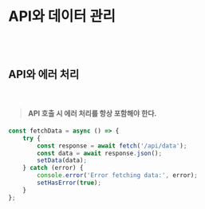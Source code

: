 
<Meta title="overview/API와 데이터 관리" />

# API와 데이터 관리

<br />
<br />

## API와 에러 처리

<br />

> #### API 호출 시 에러 처리를 항상 포함해야 한다.

```javascript
const fetchData = async () => {
    try {
        const response = await fetch('/api/data');
        const data = await response.json();
        setData(data);
    } catch (error) {
        console.error('Error fetching data:', error);
        setHasError(true);
    }
};
```

<br />
